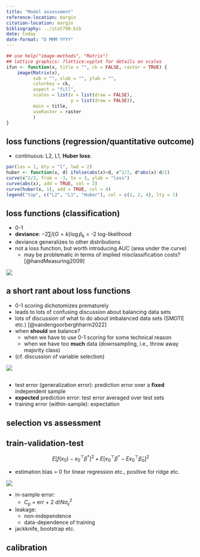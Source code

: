 ```yaml
---
title: "Model assessment"
reference-location: margin
citation-location: margin
bibliography: ../stat790.bib
date: today
date-format: "D MMM YYYY"
---
```


\newcommand{\A}{\mathbf A}
\newcommand{\B}{\mathbf B}
\newcommand{\D}{\mathbf D}
\newcommand{\GGamma}{\boldsymbol \Gamma}
\newcommand{\G}{\mathbf G}
\newcommand{\HH}{\mathbf H}
\newcommand{\I}{\mathbf I}
\newcommand{\K}{\mathbf K}
\newcommand{\N}{\mathbf N}
\newcommand{\Q}{\mathbf Q}
\newcommand{\R}{\mathbf R}
\newcommand{\bS}{\mathbf S}
\newcommand{\U}{\mathbf U}
\newcommand{\V}{\mathbf V}
\newcommand{\W}{\mathbf W}
\newcommand{\X}{\mathbf X}
\newcommand{\Y}{\mathbf Y}
\newcommand{\Z}{\mathbf Z}
\newcommand{\bbeta}{\boldsymbol \beta}
\newcommand{\bzero}{\boldsymbol 0}
\newcommand{\eeta}{\boldsymbol \eta}
\newcommand{\OOmega}{\boldsymbol \Omega}
\newcommand{\hatmat}{\mathbf H}
\newcommand{\grad}{\mathbf g}
\newcommand{\p}{\mathbf p}
\newcommand{\uu}{\mathbf u}
\newcommand{\w}{\mathbf w}
\newcommand{\x}{\mathbf x}
\newcommand{\y}{\mathbf y}
\newcommand{\z}{\mathbf z}
\newcommand{\kron}{\bigotimes}

<!-- typically renders in docs/ dir  -->

```r
## use help("image-methods", "Matrix")
## lattice graphics: ?lattice:xyplot for details on scales
ifun <- function(x, title = "", ck = FALSE, raster = TRUE) {
    image(Matrix(x),
          sub = "", xlab = "", ylab = "",
          colorkey = ck,
          aspect = "fill",
          scales = list(x = list(draw = FALSE),
                        y = list(draw = FALSE)),
          main = title,
          useRaster = raster
          )
}
```

## loss functions (regression/quantitative outcome)

* continuous: L2, L1, **Huber loss**:

```r
par(las = 1, bty = "l", lwd = 2)
huber <- function(x, d) ifelse(abs(x)<d, x^2/2, d*abs(x)-d/2)
curve(x^2/2, from = -3, to = 3, ylab = "loss")
curve(abs(x), add = TRUE, col = 2)
curve(huber(x, 1), add = TRUE, col = 4)
legend("top", c("L2", "L1", "Huber"), col = c(1, 2, 4), lty = 1)
```

## loss functions (classification)

* 0-1
* **deviance**: $-2 \sum I(G=k) \log \hat p_k$ = -2 log-likelihood
* deviance generalizes to other distributions
* not a loss function, but worth introducing AUC (area under the curve)
    * may be problematic in terms of implied misclassification costs? [@handMeasuring2009]

![](../pix/auc.png)

## a short rant about loss functions

* 0-1 scoring dichotomizes prematurely
* leads to lots of confusing discussion about balancing data sets
* lots of discussion of what to do about imbalanced data sets (SMOTE etc.) [@vandengoorberghharm2022]
* when **should** we balance?
    * when we have to use 0-1 scoring for some technical reason
	* when we have too **much** data (downsampling, i.e., throw away majority class)
* (cf. discussion of variable selection)


![](../pix/calibration.png)

## 

* test error (generalization error): prediction error over a **fixed** independent sample
* **expected** prediction error: test error averaged over test sets
* training error (within-sample): expectation


## selection vs assessment

## train-validation-test

$$E[f(x_0) - x_0^\top \beta^*]^2 + E[x_0^\top \beta^* - E x_0^\top \hat \beta_\alpha]^2$$

* estimation bias = 0 for linear regression etc., positive for ridge etc.

![](../pix/modelspace.png)


* in-sample error: 
  * $C_p$ = err + 2 $d/N \sigma^2_\epsilon$
  
* leakage:
    * non-independence
	* data-dependence of training

* jackknife, bootstrap etc.

## calibration

